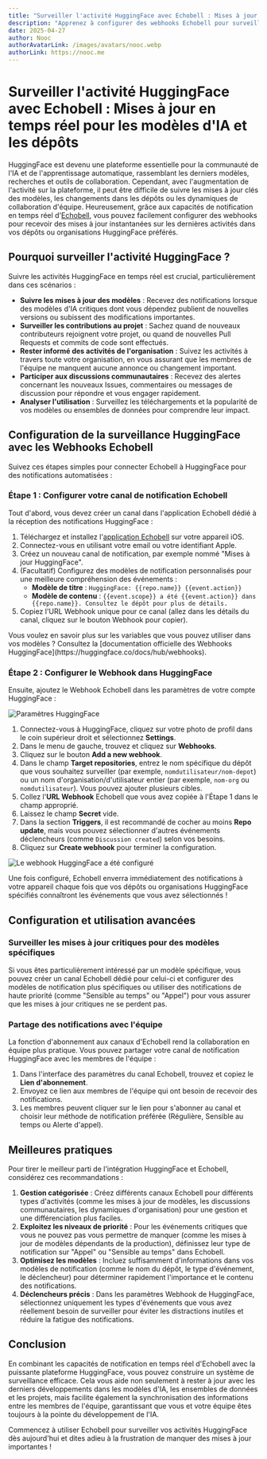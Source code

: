 ```yaml
---
title: "Surveiller l'activité HuggingFace avec Echobell : Mises à jour en temps réel pour les modèles d'IA et les dépôts"
description: "Apprenez à configurer des webhooks Echobell pour surveiller les dépôts et les activités des organisations HuggingFace, vous assurant de ne jamais manquer les mises à jour importantes des modèles d'IA et les changements de collaboration d'équipe."
date: 2025-04-27
author: Nooc
authorAvatarLink: /images/avatars/nooc.webp
authorLink: https://nooc.me
---
```


# Surveiller l'activité HuggingFace avec Echobell : Mises à jour en temps réel pour les modèles d'IA et les dépôts

HuggingFace est devenu une plateforme essentielle pour la communauté de l'IA et de l'apprentissage automatique, rassemblant les derniers modèles, recherches et outils de collaboration. Cependant, avec l'augmentation de l'activité sur la plateforme, il peut être difficile de suivre les mises à jour clés des modèles, les changements dans les dépôts ou les dynamiques de collaboration d'équipe. Heureusement, grâce aux capacités de notification en temps réel d'[Echobell](https://echobell.one), vous pouvez facilement configurer des webhooks pour recevoir des mises à jour instantanées sur les dernières activités dans vos dépôts ou organisations HuggingFace préférés.

## Pourquoi surveiller l'activité HuggingFace ?

Suivre les activités HuggingFace en temps réel est crucial, particulièrement dans ces scénarios :

- **Suivre les mises à jour des modèles** : Recevez des notifications lorsque des modèles d'IA critiques dont vous dépendez publient de nouvelles versions ou subissent des modifications importantes.
- **Surveiller les contributions au projet** : Sachez quand de nouveaux contributeurs rejoignent votre projet, ou quand de nouvelles Pull Requests et commits de code sont effectués.
- **Rester informé des activités de l'organisation** : Suivez les activités à travers toute votre organisation, en vous assurant que les membres de l'équipe ne manquent aucune annonce ou changement important.
- **Participer aux discussions communautaires** : Recevez des alertes concernant les nouveaux Issues, commentaires ou messages de discussion pour répondre et vous engager rapidement.
- **Analyser l'utilisation** : Surveillez les téléchargements et la popularité de vos modèles ou ensembles de données pour comprendre leur impact.

## Configuration de la surveillance HuggingFace avec les Webhooks Echobell

Suivez ces étapes simples pour connecter Echobell à HuggingFace pour des notifications automatisées :

### Étape 1 : Configurer votre canal de notification Echobell

Tout d'abord, vous devez créer un canal dans l'application Echobell dédié à la réception des notifications HuggingFace :

1.  Téléchargez et installez l'[application Echobell](https://apps.apple.com/app/id6743597198) sur votre appareil iOS.
2.  Connectez-vous en utilisant votre email ou votre identifiant Apple.
3.  Créez un nouveau canal de notification, par exemple nommé "Mises à jour HuggingFace".
4.  (Facultatif) Configurez des modèles de notification personnalisés pour une meilleure compréhension des événements :
    - **Modèle de titre** : `HuggingFace: {{repo.name}} {{event.action}}`
    - **Modèle de contenu** : `{{event.scope}} a été {{event.action}} dans {{repo.name}}. Consultez le dépôt pour plus de détails.`
5.  Copiez l'URL Webhook unique pour ce canal (allez dans les détails du canal, cliquez sur le bouton Webhook pour copier).

<Callout type="info">
  Vous voulez en savoir plus sur les variables que vous pouvez utiliser dans vos modèles ? Consultez la [documentation officielle des Webhooks HuggingFace](https://huggingface.co/docs/hub/webhooks).
</Callout>

### Étape 2 : Configurer le Webhook dans HuggingFace

Ensuite, ajoutez le Webhook Echobell dans les paramètres de votre compte HuggingFace :

![Paramètres HuggingFace](/images/blog/huggingface-settings.png)

1.  Connectez-vous à HuggingFace, cliquez sur votre photo de profil dans le coin supérieur droit et sélectionnez **Settings**.
2.  Dans le menu de gauche, trouvez et cliquez sur **Webhooks**.
3.  Cliquez sur le bouton **Add a new webhook**.
4.  Dans le champ **Target repositories**, entrez le nom spécifique du dépôt que vous souhaitez surveiller (par exemple, `nomdutilisateur/nom-depot`) ou un nom d'organisation/d'utilisateur entier (par exemple, `nom-org` ou `nomdutilisateur`). Vous pouvez ajouter plusieurs cibles.
5.  Collez l'**URL Webhook** Echobell que vous avez copiée à l'Étape 1 dans le champ approprié.
6.  Laissez le champ **Secret** vide.
7.  Dans la section **Triggers**, il est recommandé de cocher au moins **Repo update**, mais vous pouvez sélectionner d'autres événements déclencheurs (comme `Discussion created`) selon vos besoins.
8.  Cliquez sur **Create webhook** pour terminer la configuration.

![Le webhook HuggingFace a été configuré](/images/blog/huggingface-webhook-set.png)

Une fois configuré, Echobell enverra immédiatement des notifications à votre appareil chaque fois que vos dépôts ou organisations HuggingFace spécifiés connaîtront les événements que vous avez sélectionnés !

## Configuration et utilisation avancées

### Surveiller les mises à jour critiques pour des modèles spécifiques

Si vous êtes particulièrement intéressé par un modèle spécifique, vous pouvez créer un canal Echobell dédié pour celui-ci et configurer des modèles de notification plus spécifiques ou utiliser des notifications de haute priorité (comme "Sensible au temps" ou "Appel") pour vous assurer que les mises à jour critiques ne se perdent pas.

### Partage des notifications avec l'équipe

La fonction d'abonnement aux canaux d'Echobell rend la collaboration en équipe plus pratique. Vous pouvez partager votre canal de notification HuggingFace avec les membres de l'équipe :

1.  Dans l'interface des paramètres du canal Echobell, trouvez et copiez le **Lien d'abonnement**.
2.  Envoyez ce lien aux membres de l'équipe qui ont besoin de recevoir des notifications.
3.  Les membres peuvent cliquer sur le lien pour s'abonner au canal et choisir leur méthode de notification préférée (Régulière, Sensible au temps ou Alerte d'appel).

## Meilleures pratiques

Pour tirer le meilleur parti de l'intégration HuggingFace et Echobell, considérez ces recommandations :

1.  **Gestion catégorisée** : Créez différents canaux Echobell pour différents types d'activités (comme les mises à jour de modèles, les discussions communautaires, les dynamiques d'organisation) pour une gestion et une différenciation plus faciles.
2.  **Exploitez les niveaux de priorité** : Pour les événements critiques que vous ne pouvez pas vous permettre de manquer (comme les mises à jour de modèles dépendants de la production), définissez leur type de notification sur "Appel" ou "Sensible au temps" dans Echobell.
3.  **Optimisez les modèles** : Incluez suffisamment d'informations dans vos modèles de notification (comme le nom du dépôt, le type d'événement, le déclencheur) pour déterminer rapidement l'importance et le contenu des notifications.
4.  **Déclencheurs précis** : Dans les paramètres Webhook de HuggingFace, sélectionnez uniquement les types d'événements que vous avez réellement besoin de surveiller pour éviter les distractions inutiles et réduire la fatigue des notifications.

## Conclusion

En combinant les capacités de notification en temps réel d'Echobell avec la puissante plateforme HuggingFace, vous pouvez construire un système de surveillance efficace. Cela vous aide non seulement à rester à jour avec les derniers développements dans les modèles d'IA, les ensembles de données et les projets, mais facilite également la synchronisation des informations entre les membres de l'équipe, garantissant que vous et votre équipe êtes toujours à la pointe du développement de l'IA.

Commencez à utiliser Echobell pour surveiller vos activités HuggingFace dès aujourd'hui et dites adieu à la frustration de manquer des mises à jour importantes !